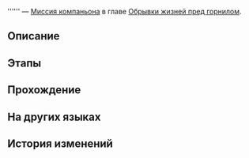 {{Дополнить|Диалоги.}}
{{Миссия Инфобокс
|id              = 2011413
|Название        = 
|Изображение     = Миссия Освоения .png
|Тип             = Миссия компаньона
|События         = 
|Глава           = Обрывки жизней пред горнилом
|Условия         = Завершена [[Миссия компаньона]] ''[[Дальше, чем Снежные поля]]''
|Персонажи       = Гепард; Первопроходец; Рысь; Сервал
|СтартЛокация    = Административный район
|Мир             = Ярило-VI
|Локации         = Административный район
|Предыдущая      = Дальше, чем Снежные поля
|Следующая       = 
|Награды         = 
}}
'''''' — [[Миссия компаньона]] в главе [[Обрывки жизней пред горнилом]].

==Описание==
{{Описание|<!--официальное описание из Перекрёстка судеб-->}}

==Этапы==


==Прохождение==
{{Дополнить}}


{{Диалог Конец}}

==На других языках==
{{На других языках
|en   = 
|zhs  = 
|zht  = 
|ja   = 
|ko   = 
|es   = 
|fr   = 
|ru   = 
|th   = 
|vi   = 
|de   = 
|id   = 
|pt   = 
}}

==История изменений==
{{История изменений|2.7}}
